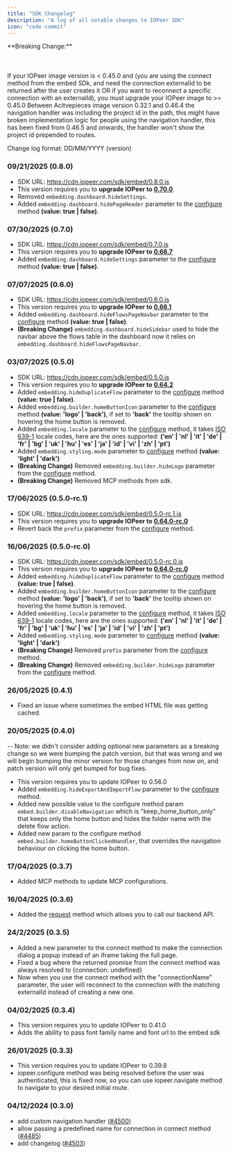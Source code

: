 ```yaml
---
title: "SDK Changelog"
description: "A log of all notable changes to IOPeer SDK"
icon: "code-commit"
---
```




<Warning>
**Breaking Change:** <br></br> <br></br> If your IOPeer image version is < 0.45.0 and (you are using the connect method from the embed SDk, and need the connection externalId to be returned after the user creates it OR if you want to reconnect a specific connection with an externalId), you must upgrade your IOPeer image to >= 0.45.0
</Warning>

<Warning> 
 Between Acitvepieces image version 0.32.1 and 0.46.4 the navigation handler was including the project id in the path, this might have broken implementation logic for people using the navigation handler, this has been fixed from 0.46.5 and onwards, the handler won't show the project id prepended to routes.
</Warning>

Change log format: DD/MM/YYYY (version)



### 09/21/2025 (0.8.0)
- SDK URL: https://cdn.iopeer.com/sdk/embed/0.8.0.js
- This version requires you to **upgrade IOPeer to [0.70.0](https://github.com/iopeer/iopeer/releases/tag/0.70.0)**.
- Removed `embedding.dashboard.hideSettings`.
- Added `embedding.dashboard.hidePageHeader` parameter to the [configure](./embed-builder#configure-parameters) method **(value: true | false)**. 



### 07/30/2025 (0.7.0)
- SDK URL: https://cdn.iopeer.com/sdk/embed/0.7.0.js
- This version requires you to **upgrade IOPeer to [0.66.7](https://github.com/iopeer/iopeer/releases/tag/0.66.7)**
- Added `embedding.dashboard.hideSettings` parameter to the [configure](./embed-builder#configure-parameters) method **(value: true | false)**. 

### 07/07/2025 (0.6.0)
- SDK URL: https://cdn.iopeer.com/sdk/embed/0.6.0.js
- This version requires you to **upgrade IOPeer to [0.66.1](https://github.com/iopeer/iopeer/releases/tag/0.66.1)**
- Added `embedding.dashboard.hideFlowsPageNavbar` parameter to the [configure](./embed-builder#configure-parameters) method **(value: true | false)**. 
- **(Breaking Change)** `embedding.dashboard.hideSidebar` used to hide the navbar above the flows table in the dashboard now it relies on `embedding.dashboard.hideFlowsPageNavbar`.





### 03/07/2025 (0.5.0)
- SDK URL: https://cdn.iopeer.com/sdk/embed/0.5.0.js
- This version requires you to **upgrade IOPeer to [0.64.2](https://github.com/iopeer/iopeer/releases/tag/0.64.2)**
- Added `embedding.hideDuplicateFlow` parameter to the [configure](./embed-builder#configure-parameters) method **(value: true | false)**. 
- Added `embedding.builder.homeButtonIcon` parameter to the [configure](./embed-builder#configure-parameters) method **(value: 'logo' | 'back')**, if set to **'back'** the tooltip shown on hovering the home button is removed.
- Added `embedding.locale` parameter to the [configure](./embed-builder#configure-parameters) method, it takes [ISO 639-1](https://en.wikipedia.org/wiki/List_of_ISO_639_language_codes) locale codes, here are the ones supported: **('en' | 'nl' | 'it' | 'de' | 'fr' | 'bg' | 'uk' | 'hu' | 'es' | 'ja' | 'id' | 'vi' | 'zh' | 'pt')**
- Added `embedding.styling.mode` parameter to [configure](./embed-builder#configure-parameters) method **(value: 'light' | 'dark')**
- **(Breaking Change)** Removed `embedding.builder.hideLogo` parameter from the [configure](./embed-builder#configure-parameters) method. 
- **(Breaking Change)** Removed MCP methods from sdk. 



### 17/06/2025 (0.5.0-rc.1)
- SDK URL: https://cdn.iopeer.com/sdk/embed/0.5.0-rc.1.js
- This version requires you to **upgrade IOPeer to [0.64.0-rc.0](https://github.com/iopeer/iopeer/pkgs/container/iopeer/438888138?tag=0.64.0-rc.0)**
- Revert back the `prefix` parameter from the [configure](./embed-builder#configure-parameters) method.




### 16/06/2025 (0.5.0-rc.0)
- SDK URL: https://cdn.iopeer.com/sdk/embed/0.5.0-rc.0.js
- This version requires you to **upgrade IOPeer to [0.64.0-rc.0](https://github.com/iopeer/iopeer/pkgs/container/iopeer/438888138?tag=0.64.0-rc.0)**
- Added `embedding.hideDuplicateFlow` parameter to the [configure](./embed-builder#configure-parameters) method **(value: true | false)**. 
- Added `embedding.builder.homeButtonIcon` parameter to the [configure](./embed-builder#configure-parameters) method **(value: 'logo' | 'back')**, if set to **'back'** the tooltip shown on hovering the home button is removed.
- Added `embedding.locale` parameter to the [configure](./embed-builder#configure-parameters) method, it takes [ISO 639-1](https://en.wikipedia.org/wiki/List_of_ISO_639_language_codes) locale codes, here are the ones supported: **('en' | 'nl' | 'it' | 'de' | 'fr' | 'bg' | 'uk' | 'hu' | 'es' | 'ja' | 'id' | 'vi' | 'zh' | 'pt')**
- Added `embedding.styling.mode` parameter to [configure](./embed-builder#configure-parameters) method **(value: 'light' | 'dark')**
- **(Breaking Change)** Removed `prefix` parameter from the [configure](./embed-builder#configure-parameters) method. 
- **(Breaking Change)** Removed `embedding.builder.hideLogo` parameter from the [configure](./embed-builder#configure-parameters) method. 




### 26/05/2025 (0.4.1)
- Fixed an issue where sometimes the embed HTML file was getting cached.


### 20/05/2025 (0.4.0)

-- Note: we didn't consider adding optional new parameters as a breaking change so we were bumping the patch version, but that was wrong and we will begin bumping the minor version for those changes from now on, and patch version will only get bumped for bug fixes.
- This version requires you to update IOPeer to 0.56.0
- Added `embedding.hideExportAndImportFlow` parameter to the [configure](./embed-builder#configure-parameters) method.
- Added new possible value to the configure method param `embed.builder.disableNavigation` which is "keep_home_button_only" that keeps only the home button and hides the folder name with the delete flow action. 
- Added new param to the configure method `embed.builder.homeButtonClickedHandler`, that overrides the navigation behaviour on clicking the home button. 



### 17/04/2025 (0.3.7)
- Added MCP methods to update MCP configurations.



### 16/04/2025 (0.3.6)
- Added the [request](./sdk-server-requests) method which allows you to call our backend API.


### 24/2/2025 (0.3.5)
- Added a new parameter to the connect method to make the connection dialog a popup instead of an iframe taking the full page.
- Fixed a bug where the returned promise from the connect method was always resolved to \{connection: undefined\}
- Now when you use the connect method with the "connectionName" parameter, the user will reconnect to the connection with the matching externalId instead of creating a new one.



### 04/02/2025 (0.3.4)

- This version requires you to update IOPeer to 0.41.0
- Adds the ability to pass font family name and font url to the embed sdk


### 26/01/2025 (0.3.3)

- This version requires you to update IOPeer to 0.39.8
- iopeer.configure method was being resolved before the user was authenticated, this is fixed now, so you can use iopeer.navigate method to navigate to your desired initial route.


### 04/12/2024 (0.3.0)

- add custom navigation handler ([#4500](https://github.com/iopeer/iopeer/pull/4500))
- allow passing a predefined name for connection in connect method ([#4485](https://github.com/iopeer/iopeer/pull/4485))
- add changelog ([#4503](https://github.com/iopeer/iopeer/pull/4503))


